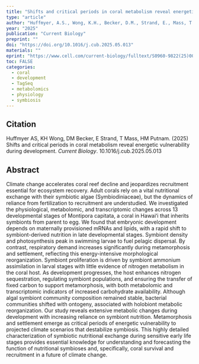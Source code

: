 ```yaml
---
title: "Shifts and critical periods in coral metabolism reveal energetic vulnerability during development"
type: "article"
author: "Huffmyer, A.S., Wong, K.H., Becker, D.M., Strand, E., Mass, T., Putnam, H.M."
year: "2025"
publication: "Current Biology"
preprint: ""
doi: "https://doi.org/10.1016/j.cub.2025.05.013"
materials: ""
eprint: "https://www.cell.com/current-biology/fulltext/S0960-9822(25)00588-3"
toc: FALSE
categories:
  - coral
  - development
  - TagSeq
  - metabolomics
  - physiology
  - symbiosis
---
```


## Citation

Huffmyer AS, KH Wong, DM Becker, E Strand, T Mass, HM Putnam. (2025) Shifts and critical periods in coral metabolism reveal energetic vulnerability during development. *Current Biology*. 10.1016/j.cub.2025.05.013 

## **Abstract**

Climate change accelerates coral reef decline and jeopardizes recruitment essential for ecosystem recovery. Adult corals rely on a vital nutritional exchange with their symbiotic algae (Symbiodiniaceae), but the dynamics of reliance from fertilization to recruitment are understudied. We investigated the physiological, metabolomic, and transcriptomic changes across 13 developmental stages of Montipora capitata, a coral in Hawaiʻi that inherits symbionts from parent to egg. We found that embryonic development depends on maternally provisioned mRNAs and lipids, with a rapid shift to symbiont-derived nutrition in late developmental stages. Symbiont density and photosynthesis peak in swimming larvae to fuel pelagic dispersal. By contrast, respiratory demand increases significantly during metamorphosis and settlement, reflecting this energy-intensive morphological reorganization. Symbiont proliferation is driven by symbiont ammonium assimilation in larval stages with little evidence of nitrogen metabolism in the coral host. As development progresses, the host enhances nitrogen sequestration, regulating symbiont populations, and ensuring the transfer of fixed carbon to support metamorphosis, with both metabolomic and transcriptomic indicators of increased carbohydrate availability. Although algal symbiont community composition remained stable, bacterial communities shifted with ontogeny, associated with holobiont metabolic reorganization. Our study reveals extensive metabolic changes during development with increasing reliance on symbiont nutrition. Metamorphosis and settlement emerge as critical periods of energetic vulnerability to projected climate scenarios that destabilize symbiosis. This highly detailed characterization of symbiotic nutritional exchange during sensitive early life stages provides essential knowledge for understanding and forecasting the function of nutritional symbioses and, specifically, coral survival and recruitment in a future of climate change.
